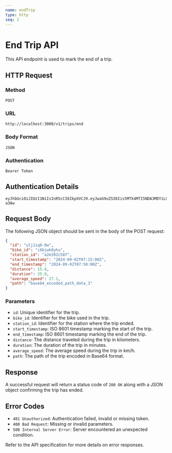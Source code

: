 ```yaml
---
name: endTrip
type: http
seq: 2
---
```


# End Trip API

This API endpoint is used to mark the end of a trip.

## HTTP Request

### Method

`POST`

### URL

`http://localhost:3000/v1/trips/end`

### Body Format

`JSON`

### Authentication

`Bearer Token`

## Authentication Details

```plaintext
eyJhbGciOiJIUzI1NiIsInR5cCI6IkpXVCJ9.eyJwaG9uZSI6Iis5MTk4MTI5NDA3MDYiLCJ1aWQiOiI1Z2VhcGdhcHhzIn0.yNyKfoOQouzSNDwp_5rJ9CAEMVJo5uqueJHNpG-a3Aw
```

## Request Body

The following JSON object should be sent in the body of the POST request:

```json
{
  "id": "ulj1iq0-0w",
  "bike_id": "i6bjwk0yhu",
  "station_id": "a2m392c58f",
  "start_timestamp": "2024-09-02T07:15:00Z",
  "end_timestamp": "2024-09-02T07:50:00Z",
  "distance": 15.8,
  "duration": 35.0,
  "average_speed": 27.1,
  "path": "base64_encoded_path_data_3"
}
```

### Parameters

- `id`: Unique identifier for the trip.
- `bike_id`: Identifier for the bike used in the trip.
- `station_id`: Identifier for the station where the trip ended.
- `start_timestamp`: ISO 8601 timestamp marking the start of the trip.
- `end_timestamp`: ISO 8601 timestamp marking the end of the trip.
- `distance`: The distance traveled during the trip in kilometers.
- `duration`: The duration of the trip in minutes.
- `average_speed`: The average speed during the trip in km/h.
- `path`: The path of the trip encoded in Base64 format.

## Response

A successful request will return a status code of `200 OK` along with a JSON object confirming the trip has ended.

## Error Codes

- `401 Unauthorized`: Authentication failed, invalid or missing token.
- `400 Bad Request`: Missing or invalid parameters.
- `500 Internal Server Error`: Server encountered an unexpected condition.

Refer to the API specification for more details on error responses.